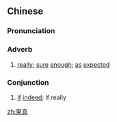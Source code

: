 ==Chinese==
{{zh-forms}}

===Pronunciation===
{{zh-pron
|m=guǒzhēn
|c=gwo2 zan1
|cat=adv,conj
}}

===Adverb===
{{zh-adv}}

# [[really]]; [[sure]] [[enough]]; [[as]] [[expected]]

===Conjunction===
{{zh-con}}

# [[if]] [[indeed]]; if really

[[zh:果真]]